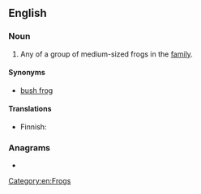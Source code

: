 ==English==
{{wikipedia|Hyperoliidae}}

===Noun===
{{en-noun}}

# Any of a group of medium-sized frogs in the ''{{taxlink|Hyperoliidae|family|noshow=1|ver=161011}}'' [[family]].

====Synonyms====
* [[bush frog]]

====Translations====
{{trans-top|frog of the family Hyperoliidae}}
* Finnish: {{t|fi|ruokosammakko}}
{{trans-mid}}
{{trans-bottom}}

===Anagrams===
* {{anagrams|en|defoggers}}

[[Category:en:Frogs]]